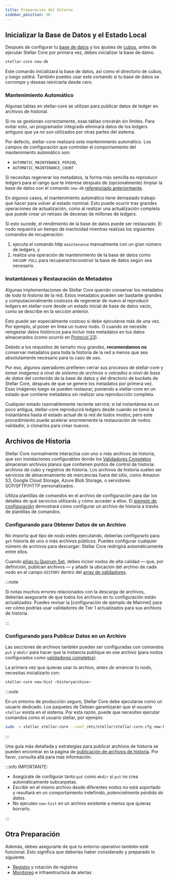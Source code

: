 ```yaml
---
title: Preparación del Entorno
sidebar_position: 50
---
```



## Inicializar la Base de Datos y el Estado Local

Después de configurar tu [base de datos](./configuring.mdx#database) y los ajustes de [cubos](./configuring.mdx#buckets), antes de ejecutar Stellar Core por primera vez, debes inicializar la base de datos:

```bash
stellar-core new-db
```

Este comando inicializará la base de datos, así como el directorio de cubos, y luego saldrá. También puedes usar este comando si tu base de datos se corrompe y deseas reiniciarla desde cero.

### Mantenimiento Automático

Algunas tablas en stellar-core se utilizan para publicar datos de ledger en archivos de historial.

Si no se gestionan correctamente, esas tablas crecerán sin límites. Para evitar esto, un programador integrado eliminará datos de los ledgers antiguos que ya no son utilizados por otras partes del sistema.

Por defecto, stellar-core realizará este mantenimiento automático. Los campos de configuración que controlan el comportamiento del mantenimiento automático son:

- `AUTOMATIC_MAINTENANCE_PERIOD`,
- `AUTOMATIC_MAINTENANCE_COUNT`

Si necesitas regenerar los metadatos, la forma más sencilla es reproducir ledgers para el rango que te interese después de (opcionalmente) limpiar la base de datos con el comando `new-db` [referenciado anteriormente](#initialize-the-database-and-local-state).

En algunos casos, el mantenimiento automático tiene demasiado trabajo que hacer para volver al estado nominal. Esto puede ocurrir tras grandes operaciones de actualización, como al realizar una actualización completa que puede crear un retraso de decenas de millones de ledgers.

Si esto sucede, el rendimiento de la base de datos puede ser restaurado. El nodo requerirá un tiempo de inactividad mientras realizas los siguientes comandos de recuperación:

1. ejecuta el comando http `maintenance` manualmente con un gran número de ledgers, y
2. realiza una operación de mantenimiento de la base de datos como `VACUUM FULL` para recuperar/reconstruir la base de datos según sea necesario.

### Instantáneas y Restauración de Metadatos

Algunas implementaciones de Stellar Core querrán conservar los metadatos de _toda la historia_ de la red. Estos metadatos pueden ser bastante grandes y computacionalmente costosos de regenerar de nuevo al reproducir ledgers en stellar-core desde un estado inicial de base de datos vacío, como se describe en la sección anterior.

Esto puede ser especialmente costoso si debe ejecutarse más de una vez. Por ejemplo, al poner en línea un nuevo nodo. O cuando se necesite reingestar datos históricos para incluir más metadatos en tus datos almacenados (como ocurrió en [Protocol 23](https://stellar.org/blog/developers/stellar-events-retroactive-events)).

<Alert>

Debido a los requisitos de tamaño muy grandes, **recomendamos no** conservar metadatos para toda la historia de la red a menos que sea absolutamente necesario para tu caso de uso.

</Alert>

Por eso, algunos operadores prefieren cerrar sus procesos de stellar-core y _tomar imágenes a nivel de sistema de archivos_ o _volcados a nivel de base de datos_ del contenido de la base de datos y del directorio de buckets de Stellar Core, después de que se genere los metadatos por primera vez. Esas imágenes luego se pueden restaurar, poniendo a stellar-core en un estado que contiene metadatos sin realizar una reproducción completa.

Cualquier estado razonablemente reciente servirá; si tal instantánea es un poco antigua, stellar-core reproducirá ledgers desde cuando se tomó la instantánea hasta el estado actual de la red de todos modos; pero este procedimiento puede acelerar enormemente la restauración de nodos validador, o clonarlos para crear nuevos.

## Archivos de Historia

Stellar Core normalmente interactúa con uno o más archivos de historia, que son instalaciones configurables donde los [Validadores Completos](../README.mdx#full-validator) almacenan archivos planos que contienen puntos de control de historia: archivos de cubo y registros de historia. Los archivos de historia suelen ser servicios de almacenamiento de mercancías fuera del sitio, como Amazon S3, Google Cloud Storage, Azure Blob Storage, o servidores SCP/SFTP/HTTP personalizados.

Utiliza plantillas de comandos en el archivo de configuración para dar los detalles de qué servicios utilizarás y cómo acceder a ellos. El [ejemplo de configuración] demostrará cómo configurar un archivo de historia a través de plantillas de comandos.

### Configurando para Obtener Datos de un Archivo

No importa qué tipo de nodo estés ejecutando, deberías configurarlo para `get` historia de uno o más archivos públicos. Puedes configurar cualquier número de archivos para descargar: Stellar Core redirigirá automáticamente entre ellos.

Cuando [elijas tu Quorum Set](./configuring.mdx#choosing-your-quorum-set), debes incluir nodos de alta calidad — que, por definición, publican archivos — y añadir la ubicación del archivo de cada nodo en el campo `HISTORY` dentro del [array de validadores](./configuring.mdx#validators-array).

:::note

Si notas muchos errores relacionados con la descarga de archivos, deberías asegurarte de que todos los archivos en tu configuración están actualizados. Puedes revisar la [configuración de ejemplo de Mainnet] para ver cómo podrías usar validadores de Tier 1 actualizados para sus archivos de historia.

:::

### Configurando para Publicar Datos en un Archivo

Las secciones de archivos también pueden ser configuradas con comandos `put` y `mkdir` para hacer que la instancia publique en ese archivo (para nodos configurados como [validadores completos](../README.mdx#full-validator)).

La primera vez que quieras usar tu archivo, _antes de arrancar tu nodo_, necesitas inicializarlo con:

```bash
stellar-core new-hist <historyarchive>
```

:::note

En un entorno de producción seguro, Stellar Core debe ejecutarse como un usuario dedicado. Los paquetes de Debian garantizarán que el usuario `stellar` exista en el sistema. Por esta razón, puede que necesites ejecutar comandos como el usuario stellar, por ejemplo:

```bash
sudo -u stellar stellar-core --conf /etc/stellar/stellar-core.cfg new-hist <historyarchive>
```

:::

Una guía más detallada y estrategias para publicar archivos de historia se pueden encontrar en la página de [publicación de archivos de historia](./publishing-history-archives.mdx). Por favor, consulta allá para más información.

:::info IMPORTANTE:

- Asegúrate de configurar tanto `put` como `mkdir` si `put` no crea automáticamente subcarpetas.
- Escribir en el mismo archivo desde diferentes nodos no está soportado y resultará en un comportamiento indefinido, _potencialmente pérdida de datos_.
- No ejecutes `new-hist` en un archivo existente a menos que quieras borrarlo.

:::

## Otra Preparación

Además, debes asegurarte de que tu entorno operativo también esté funcional. Esto significa que deberías haber considerado y preparado lo siguiente.

- [Registro](./logging.mdx) y rotación de registros
- [Monitoreo](./monitoring.mdx) e infraestructura de alertas

[ejemplo de configuración]: https://github.com/stellar/stellar-core/blob/master/docs/stellar-core_example.cfg
[ejemplo de configuración de Mainnet]: https://github.com/stellar/packages/blob/master/docs/examples/pubnet-validator-full/stellar-core.cfg
